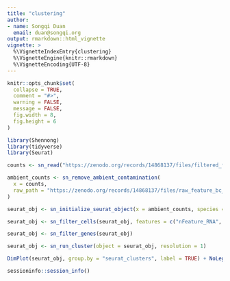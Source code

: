 ```yaml
---
title: "clustering"
author: 
- name: Songqi Duan
  email: duan@songqi.org
output: rmarkdown::html_vignette
vignette: >
  %\VignetteIndexEntry{clustering}
  %\VignetteEngine{knitr::rmarkdown}
  %\VignetteEncoding{UTF-8}
---
```


```r
knitr::opts_chunk$set(
  collapse = TRUE,
  comment = "#>",
  warning = FALSE,
  message = FALSE,
  fig.width = 8,
  fig.height = 6
)
```

```r
library(Shennong)
library(tidyverse)
library(Seurat)
```

```r
counts <- sn_read("https://zenodo.org/records/14868137/files/filtered_feature_bc_matrix.h5")
```

```r
ambient_counts <- sn_remove_ambient_contamination(
  x = counts,
  raw_path = "https://zenodo.org/records/14868137/files/raw_feature_bc_matrix.h5"
)
```

```r
seurat_obj <- sn_initialize_seurat_object(x = ambient_counts, species = "human")
```

```r
seurat_obj <- sn_filter_cells(seurat_obj, features = c("nFeature_RNA", "nCount_RNA", "percent.mt"))
```

```r
seurat_obj <- sn_filter_genes(seurat_obj)
```

```r
seurat_obj <- sn_run_cluster(object = seurat_obj, resolution = 1)
```

```r
DimPlot(seurat_obj, group.by = "seurat_clusters", label = TRUE) + NoLegend()
```

```r
sessioninfo::session_info()
```
